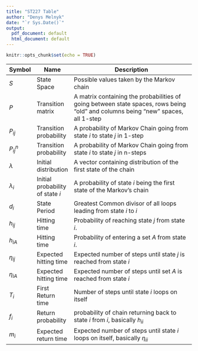 ```yaml
---
title: "ST227 Table"
author: "Denys Melnyk"
date: "`r Sys.Date()`"
output:
  pdf_document: default
  html_document: default
---
```


```r
knitr::opts_chunk$set(echo = TRUE)
```

| Symbol | Name           | Description                                         |
|--------|----------------|-----------------------------------------------------|
| $S$ | State Space | Possible values taken by the Markov chain |
| $P$ | Transition matrix  | A matrix containing the probabilities of going between state spaces, rows being "old" and columns being "new" spaces, all 1-step |
| $P_{ij}$ | Transition probability | A probability of Markov Chain going from state $i$ to state $j$ in 1-step|
| $P_{ij}^n$ | Transition probability | A probability of Markov Chain going from state $i$ to state $j$ in n-steps|
| $\lambda$ | Initial distribution | A vector containing distribution of the first state of the chain |
| $\lambda_i$ | Initial probability of state $i$ | A probability of state $i$ being the first state of the Markov's chain |
| $d_i$ | State Period | Greatest Common divisor of all loops leading from state $i$ to $i$ |
| $h_{ij}$ | Hitting time | Probability of reaching state $j$ from state $i$. |
| $h_{iA}$ | Hitting time | Probability of entering a set $A$ from state $i$. |
| $\eta_{ij}$ | Expected hitting time | Expected number of steps until state $j$ is reached from state $i$ |
| $\eta_{iA}$ | Expected hitting time | Expected number of steps until set $A$ is reached from state $i$ |
| $T_i$ | First Return time | Number of steps until state $i$ loops on itself |
| $f_i$ | Return probability | probability of chain returning back to state $i$ from $i$, basically $h_{ii}$ |
| $m_i$ | Expected return time | Expected number of steps until state $i$ loops on itself, basically $\eta_{ii}$ | 